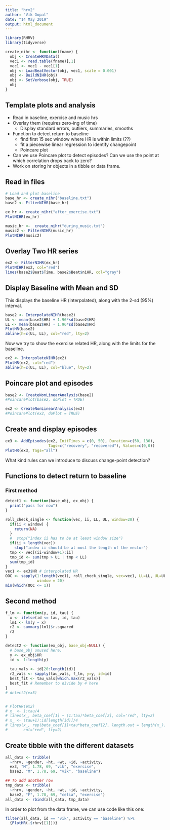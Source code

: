 ```yaml
---
title: "hrv2"
author: "Vik Gopal"
date: "14 May 2019"
output: html_document
---
```


```r
library(RHRV)
library(tidyverse)

create_nihr <- function(fname) {
  obj <- CreateHRVData()
  vec1 <- read.table(fname)[,1]
  vec1 <- vec1 - vec1[1]
  obj <- LoadBeatVector(obj, vec1, scale = 0.001)
  obj <- BuildNIHR(obj)
  obj <- SetVerbose(obj, TRUE)
  obj
}
```

## Template plots and analysis

* Read in baseline, exercise and music hrs
* Overlay them (requires zero-ing of time)
    * Display standard errors, outliers, summaries, smooths
* Function to detect return to baseline
    * find first 15 sec window where HR is within limits (??)
    * fit a piecewise linear regression to identify changepoint
    * Poincare plot
* Can we use Poincare plot to detect episodes? Can we use the point at which
correlation drops back to zero?
* Work on storing hr objects in a tibble or data frame.

## Read in files

```r
# Load and plot baseline
base_hr <- create_nihr("baseline.txt")
base2 <- FilterNIHR(base_hr)

ex_hr <- create_nihr("after_exercise.txt")
PlotNIHR(ex_hr)

music_hr <-  create_nihr("during_music.txt")
music2 <- FilterNIHR(music_hr)
PlotNIHR(music2)
```

## Overlay Two HR series

```r
ex2 <- FilterNIHR(ex_hr)
PlotNIHR(ex2, col="red")
lines(base2$Beat$Time, base2$Beat$niHR, col="gray")
```

## Display Baseline with Mean and SD

This displays the baseline HR (interpolated), along with the 2-sd (95%) 
interval.
```r
base2 <- InterpolateNIHR(base2)
UL <- mean(base2$HR) + 1.96*sd(base2$HR)
LL <- mean(base2$HR) - 1.96*sd(base2$HR)
PlotHR(base2)
abline(h=c(UL, LL), col="red", lty=2)
```

Now we try to show the exercise related HR, along with the limits for the 
baseline.
```r
ex2 <- InterpolateNIHR(ex2)
PlotHR(ex2, col="red")
abline(h=c(UL, LL), col="blue", lty=2)
```

## Poincare plot and episodes

```r
base2 <- CreateNonLinearAnalysis(base2)
#PoincarePlot(base2, doPlot = TRUE)

ex2 <- CreateNonLinearAnalysis(ex2)
#PoincarePlot(ex2, doPlot = TRUE)
```

## Create and display episodes

```r
ex3 <- AddEpisodes(ex2, InitTimes = c(0, 50), Duration=c(50, 130), 
                   Tags=c("recovery", "recovered"), Values=c(0,0))
PlotHR(ex3, Tags="all")
```

What kind rules can we introduce to discuss change-point detection?

## Functions to detect return to baseline

### First method
```r
detect1 <- function(base_obj, ex_obj) {
  print("pass for now")
}
```

```r
roll_check_single <- function(vec, ii, LL, UL, window=20) {
  if(ii < window) {
    return(NA)
  }
  #  stop("index ii has to be at least window size")
  if(ii > length(vec))
    stop("index ii should be at most the length of the vector")
  tmp <- vec[(ii-window+1):ii]
  tmp_id <- sum(tmp > UL | tmp < LL)
  sum(tmp_id)
}
vec1 <- ex3$HR # interpolated HR
OOC <- sapply(1:length(vec1), roll_check_single, vec=vec1, LL=LL, UL=UL, 
              window = 20)
min(which(OOC <= 1))
```

## Second method

```r
f_lm <- function(y, id, tau) {
  x <- ifelse(id <= tau, id, tau)
  lm1 <- lm(y ~ x)
  r2 <- summary(lm1)$r.squared
  r2
}

detect2 <- function(ex_obj, base_obj=NULL) {
  # base_obj unused here.
  y <- ex_obj$HR
  id <- 1:length(y)
  
  tau_vals <- id[20:length(id)]
  r2_vals <- sapply(tau_vals, f_lm, y=y, id=id)
  best_fit <- tau_vals[which.max(r2_vals)]
  best_fit # Remember to divide by 4 here
}
# detect2(ex3)


# PlotHR(ex2)
# x_ <- 1:tau/4
# lines(x_, beta_coef[1] + (1:tau)*beta_coef[2], col='red', lty=2)
# x_ <- (tau+1):id[length(id)]/4
# lines(x_, rep(beta_coef[1]+tau*beta_coef[2], length.out = length(x_)), 
#       col="red", lty=2)
```


## Create tibble with the different datasets

```r
all_data <- tribble( 
  ~rhrv, ~gender, ~ht, ~wt, ~id, ~activity,
  ex3, "M", 1.78, 69, "vik", "exercise",
  base2, "M", 1.78, 69, "vik", "baseline")

## To add another row
tmp_data <- tribble( 
  ~rhrv, ~gender, ~ht, ~wt, ~id, ~activity,
  base2, "F", 1.78, 69, "celia", "exercise")
all_data <- rbind(all_data, tmp_data)
```

In order to plot from the data frame, we can use code like this one:
```r
filter(all_data, id == "vik", activity == "baseline") %>% 
  {PlotHR(.$rhrv[[1]])}
```


